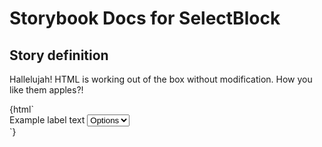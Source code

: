 

# Storybook Docs for SelectBlock

<Meta title="govtnz-import" />

## Story definition

Hallelujah! HTML is working out of the box without modification.
How you like them apples?!

<Preview>
  <Story name="SelectBlock" height="100px">
    {html`
      <div>
        <label class="g-selectBlock-label"> Example label text </label>
        <select class="g-selectBlock-select" name="example">
          <option>Options</option>
        </select>
      </div>
    `}
  </Story>
</Preview>
